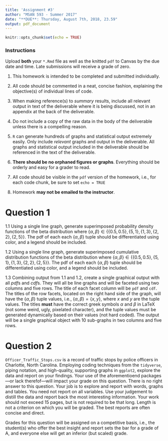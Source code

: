 ```yaml
---
title: 'Assignment #3'
author: "MSAN 593 - Summer 2017"
date: "**DUE**: Thursday, August 7th, 2018, 23.59"
output: pdf_document
---
```



```r
knitr::opts_chunk$set(echo = TRUE)
```

### Instructions

Upload **both** your `*.Rmd` file as well as the knitted `pdf` to Canvas by the due date and time. Late submissions will receive a grade of zero.

1. This homework is intended to be completed and submitted individually.

2. All code should be commented in a neat, concise fashion, explaining the objective(s) of individual lines of code.

3. When making reference(s) to *summary* results, include all relevant output in text of the deliverable where it is being discussed, not in an appendix at the back of the deliverable.

4. Do not include a copy of the raw data in the body of the deliverable unless there is a compelling reason. 

5. `R` can generate hundreds of graphs and statistical output extremely easily. Only include *relevant* graphs and output in the deliverable. All graphs and statistical output included in the deliverable should be referenced in the text of the deliverable.

6. **There should be no orphaned figures or graphs**. Everything should be orderly and easy for a grader to read.

7. All code should be visible in the `pdf` version of the homework, i.e., for each code chunk, be sure to set `echo = TRUE`

8. Homework **may not be emailed to the instructor**.



# Question 1

1.1 Using a single line graph, generate superimposed probability density functions of the beta distribution where $\{\alpha,\beta\} \in \{\{0.5,0.5\}, \{5,1\}, \{1,3\}, \{2,2\}, \{2,5\}\}$. The pdf of each each $\{\alpha,\beta\}$ tuple should be differentiated using color, and a legend should be included.

1.2 Using a single line graph, generate superimposed cumulative distribution functions of the beta distribution where $\{\alpha,\beta\} \in \{\{0.5,0.5\}, \{5,1\}, \{1,3\}, \{2,2\}, \{2,5\}\}$. The pdf of each each $\{\alpha,\beta\}$ tuple should be differentiated using color, and a legend should be included.

1.3 Combining output from 1.1 and 1.2, create a single graphical output with all *pdf*s and *cdf*s. They will all be line graphs and will be faceted using two columns and five rows. The title of each facet column will be `pdf` and `cdf`. The titles of the row facets, located on the right hand side of the graph, will have the $\{\alpha,\beta\}$ tuple values, i.e., $\{\alpha,\beta\} = \{x,y\}$, where $x$ and $y$ are the tuple values. The titles **must** have the correct greek symbols $\alpha$ and $\beta$ in LaTeX (not some weird, ugly, pixelated character), and the tuple values must be generated dynamically based on their values (not hard coded). The output will be a single graphical object with 10 sub-graphs in two columns and five rows. 

\newpage
# Question 2

`Officer_Traffic_Stops.csv` is a record of traffic stops by police officers in Charlotte, North Carolina. Employing coding techniques from the `tidyverse`, piping notation, and high-quality, supporting graphs in `ggplot2`, explore the data and report on your findings. Your use of the aforementioend packages---or lack therefof---will impact your grade on this question. There is no right answer to this question. Your job is to explore and report with words, graphs and tables. You need not report on all variables. Use your judgement to distill the data and report back the most interesting information. Your work should not exceed 15 pages, but is not required to be that long. Length is not a criterion on which you will be graded. The best reports are often concise and direct. 

Grades for this question will be assigned on a competitive basis, i.e., the student(s) who offer the best insight and report sets the bar for a grade of A, and everyone else will get an inferior (but scaled) grade. 